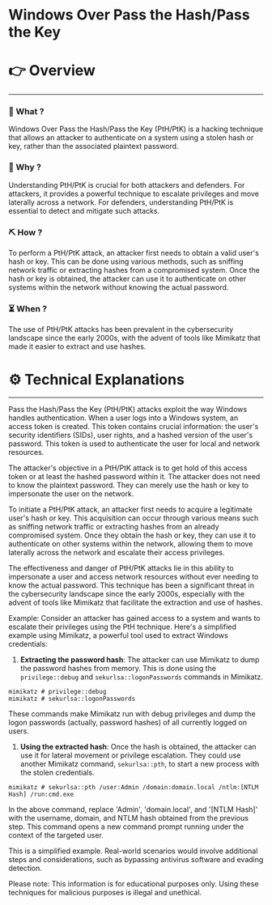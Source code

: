 # Windows Over Pass the Hash/Pass the Key


# 👉 Overview

---

### 👀 What ?

Windows Over Pass the Hash/Pass the Key (PtH/PtK) is a hacking technique that allows an attacker to authenticate on a system using a stolen hash or key, rather than the associated plaintext password.


### 🧐 Why ?

Understanding PtH/PtK is crucial for both attackers and defenders. For attackers, it provides a powerful technique to escalate privileges and move laterally across a network. For defenders, understanding PtH/PtK is essential to detect and mitigate such attacks.


### ⛏️ How ?

To perform a PtH/PtK attack, an attacker first needs to obtain a valid user's hash or key. This can be done using various methods, such as sniffing network traffic or extracting hashes from a compromised system. Once the hash or key is obtained, the attacker can use it to authenticate on other systems within the network without knowing the actual password.


### ⏳ When ?

The use of PtH/PtK attacks has been prevalent in the cybersecurity landscape since the early 2000s, with the advent of tools like Mimikatz that made it easier to extract and use hashes.


# ⚙️ Technical Explanations

---

Pass the Hash/Pass the Key (PtH/PtK) attacks exploit the way Windows handles authentication. When a user logs into a Windows system, an access token is created. This token contains crucial information: the user's security identifiers (SIDs), user rights, and a hashed version of the user's password. This token is used to authenticate the user for local and network resources.

The attacker's objective in a PtH/PtK attack is to get hold of this access token or at least the hashed password within it. The attacker does not need to know the plaintext password. They can merely use the hash or key to impersonate the user on the network.

To initiate a PtH/PtK attack, an attacker first needs to acquire a legitimate user's hash or key. This acquisition can occur through various means such as sniffing network traffic or extracting hashes from an already compromised system. Once they obtain the hash or key, they can use it to authenticate on other systems within the network, allowing them to move laterally across the network and escalate their access privileges.

The effectiveness and danger of PtH/PtK attacks lie in this ability to impersonate a user and access network resources without ever needing to know the actual password. This technique has been a significant threat in the cybersecurity landscape since the early 2000s, especially with the advent of tools like Mimikatz that facilitate the extraction and use of hashes.

Example:
Consider an attacker has gained access to a system and wants to escalate their privileges using the PtH technique. Here's a simplified example using Mimikatz, a powerful tool used to extract Windows credentials:

1. **Extracting the password hash**: The attacker can use Mimikatz to dump the password hashes from memory. This is done using the `privilege::debug` and `sekurlsa::logonPasswords` commands in Mimikatz.

```
mimikatz # privilege::debug
mimikatz # sekurlsa::logonPasswords

```

These commands make Mimikatz run with debug privileges and dump the logon passwords (actually, password hashes) of all currently logged on users.

1. **Using the extracted hash**: Once the hash is obtained, the attacker can use it for lateral movement or privilege escalation. They could use another Mimikatz command, `sekurlsa::pth`, to start a new process with the stolen credentials.

```
mimikatz # sekurlsa::pth /user:Admin /domain:domain.local /ntlm:[NTLM Hash] /run:cmd.exe

```

In the above command, replace 'Admin', 'domain.local', and '[NTLM Hash]' with the username, domain, and NTLM hash obtained from the previous step. This command opens a new command prompt running under the context of the targeted user.

This is a simplified example. Real-world scenarios would involve additional steps and considerations, such as bypassing antivirus software and evading detection.

Please note: This information is for educational purposes only. Using these techniques for malicious purposes is illegal and unethical.

